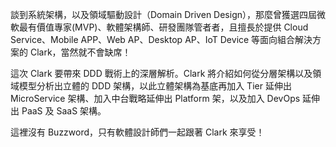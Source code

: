 談到系統架構，以及領域驅動設計（Domain Driven Design），那麼曾獲選四屆微軟最有價值專家(MVP)、軟體架構師、研發團隊管者者，且擅長於提供 Cloud Service、Mobile APP、Web AP、Desktop AP、IoT Device 等面向組合解決方案的 Clark，當然就不會缺席！

這次 Clark 要帶來 DDD 戰術上的深層解析。Clark 將介紹如何從分層架構以及領域模型分析出立體的 DDD 架構，以此立體架構為基底再加入 Tier 延伸出 MicroService 架構、加入中台戰略延伸出 Platform 架，以及加入 DevOps 延伸出 PaaS 及 SaaS 架構。

這裡沒有 Buzzword，只有軟體設計師們一起跟著 Clark 來享受！
